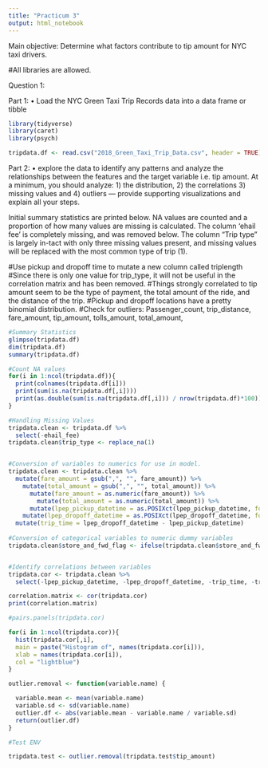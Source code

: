```yaml
---
title: "Practicum 3"
output: html_notebook
---
```



Main objective: Determine what factors contribute to tip amount for NYC taxi drivers.

#All libraries are allowed.

Question 1: 

Part 1: • Load the NYC Green Taxi Trip Records data into a data frame or tibble

```r
library(tidyverse)
library(caret)
library(psych)

tripdata.df <- read.csv("2018_Green_Taxi_Trip_Data.csv", header = TRUE)

```

Part 2: • explore the data to identify any patterns and analyze the relationships between the 
features and the target variable i.e. tip amount. At a minimum, you should analyze: 1) the distribution,
2) the correlations 3) missing values and 4) outliers — provide supporting visualizations and explain 
all your steps.

Initial summary statistics are printed below. NA values are counted and a proportion of how many values are missing is calculated. The 
column 'ehail fee' is completely missing, and was removed below. The column "Trip type" is largely in-tact with only three missing
values present, and missing values will be replaced with the most common type of trip (1).

#Use pickup and dropoff time to mutate a new column called triplength
#Since there is only one value for trip_type, it will not be useful in the correlation matrix and has been removed.
#Things strongly correlated to tip amount seem to be the type of payment, the total amount of the ride, and the distance of the trip. 
#Pickup and dropoff locations have a pretty binomial distribution.
#Check for outliers: Passenger_count, trip_distance, fare_amount, tip_amount, tolls_amount, total_amount,

```r
#Summary Statistics
glimpse(tripdata.df)
dim(tripdata.df)
summary(tripdata.df)

#Count NA values
for(i in 1:ncol(tripdata.df)){
  print(colnames(tripdata.df[i]))
  print(sum(is.na(tripdata.df[,i])))
  print(as.double(sum(is.na(tripdata.df[,i])) / nrow(tripdata.df)*100))
}

#Handling Missing Values
tripdata.clean <- tripdata.df %>%
  select(-ehail_fee)
tripdata.clean$trip_type <- replace_na(1)


#Conversion of variables to numerics for use in model.
tripdata.clean <- tripdata.clean %>%
  mutate(fare_amount = gsub(",", "", fare_amount)) %>%
    mutate(total_amount = gsub(",", "", total_amount)) %>%
      mutate(fare_amount = as.numeric(fare_amount)) %>%
        mutate(total_amount = as.numeric(total_amount)) %>%
      mutate(lpep_pickup_datetime = as.POSIXct(lpep_pickup_datetime, format = "%m/%d/%Y %H:%M")) %>%
    mutate(lpep_dropoff_datetime = as.POSIXct(lpep_dropoff_datetime, format = "%m/%d/%Y %H:%M")) %>%
  mutate(trip_time = lpep_dropoff_datetime - lpep_pickup_datetime)
  
#Conversion of categorical variables to numeric dummy variables
tripdata.clean$store_and_fwd_flag <- ifelse(tripdata.clean$store_and_fwd_flag == "N", 0, 1)


#Identify correlations between variables 
tripdata.cor <- tripdata.clean %>%
  select(-lpep_pickup_datetime, -lpep_dropoff_datetime, -trip_time, -trip_type)

correlation.matrix <- cor(tripdata.cor)
print(correlation.matrix)

#pairs.panels(tripdata.cor)

for(i in 1:ncol(tripdata.cor)){
  hist(tripdata.cor[,i],
  main = paste("Histogram of", names(tripdata.cor[i])),
  xlab = names(tripdata.cor[i]),
  col = "lightblue")
}

outlier.removal <- function(variable.name) {

  variable.mean <- mean(variable.name)
  variable.sd <- sd(variable.name)
  outlier.df <- abs(variable.mean - variable.name / variable.sd)
  return(outlier.df)
}


```

```r
#Test ENV

tripdata.test <- outlier.removal(tripdata.test$tip_amount)
```


























